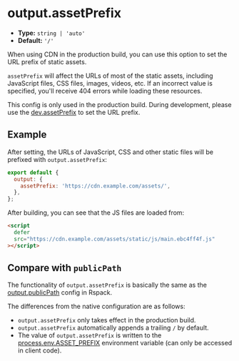 # output.assetPrefix

- **Type:** `string | 'auto'`
- **Default:** `'/'`

When using CDN in the production build, you can use this option to set the URL prefix of static assets.

`assetPrefix` will affect the URLs of most of the static assets, including JavaScript files, CSS files, images, videos, etc. If an incorrect value is specified, you'll receive 404 errors while loading these resources.

This config is only used in the production build. During development, please use the [dev.assetPrefix](/config/dev/asset-prefix) to set the URL prefix.

## Example

After setting, the URLs of JavaScript, CSS and other static files will be prefixed with `output.assetPrefix`:

```js
export default {
  output: {
    assetPrefix: 'https://cdn.example.com/assets/',
  },
};
```

After building, you can see that the JS files are loaded from:

```html
<script
  defer
  src="https://cdn.example.com/assets/static/js/main.ebc4ff4f.js"
></script>
```

## Compare with `publicPath`

The functionality of `output.assetPrefix` is basically the same as the [output.publicPath](https://rspack.dev/zh/config/output#outputpublicpath) config in Rspack.

The differences from the native configuration are as follows:

- `output.assetPrefix` only takes effect in the production build.
- `output.assetPrefix` automatically appends a trailing `/` by default.
- The value of `output.assetPrefix` is written to the [process.env.ASSET_PREFIX](/guide/advanced/env-vars#processenvasset_prefix) environment variable (can only be accessed in client code).
